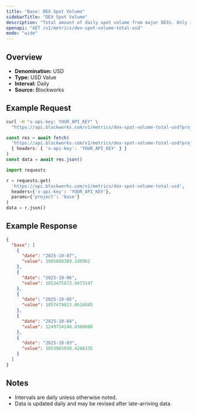 ```yaml
---
title: "Base: DEX Spot Volume"
sidebarTitle: "DEX Spot Volume"
description: "Total amount of daily spot volume from major DEXs. Only includes volumes from fee-paying liquidity pools."
openapi: "GET /v1/metrics/dex-spot-volume-total-usd"
mode: "wide"
---
```


## Overview

- **Denomination:** USD
- **Type:** USD Value
- **Interval:** Daily
- **Source:** Blockworks

## Example Request

<CodeGroup>

```bash cURL
curl -H "x-api-key: YOUR_API_KEY" \
  "https://api.blockworks.com/v1/metrics/dex-spot-volume-total-usd?project=base"
```

```typescript TypeScript
const res = await fetch(
  'https://api.blockworks.com/v1/metrics/dex-spot-volume-total-usd?project=base',
  { headers: { 'x-api-key': 'YOUR_API_KEY' } }
)
const data = await res.json()
```

```python Python
import requests

r = requests.get(
  'https://api.blockworks.com/v1/metrics/dex-spot-volume-total-usd',
  headers={'x-api-key': 'YOUR_API_KEY'},
  params={'project': 'base'}
)
data = r.json()
```

</CodeGroup>

## Example Response

```json
{
  "base": [
    {
      "date": "2025-10-07",
      "value": 1985888389.248962
    },
    {
      "date": "2025-10-06",
      "value": 1853475873.9473147
    },
    {
      "date": "2025-10-05",
      "value": 1857479013.6616845
    },
    {
      "date": "2025-10-04",
      "value": 1249754248.0300088
    },
    {
      "date": "2025-10-03",
      "value": 1853965938.4286335
    }
  ]
}
```

## Notes
- Intervals are daily unless otherwise noted.
- Data is updated daily and may be revised after late-arriving data.